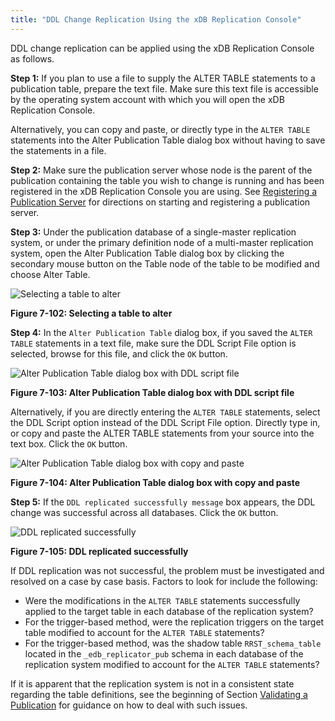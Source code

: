 ```yaml
---
title: "DDL Change Replication Using the xDB Replication Console"
---
```


<div id="ddl_change_replication_using_xdb_console" class="registered_link"></div>

DDL change replication can be applied using the xDB Replication Console as follows.

**Step 1:** If you plan to use a file to supply the ALTER TABLE statements to a publication table, prepare the text file. Make sure this text file is accessible by the operating system account with which you will open the xDB Replication Console.

Alternatively, you can copy and paste, or directly type in the `ALTER TABLE` statements into the Alter Publication Table dialog box without having to save the statements in a file.

**Step 2:** Make sure the publication server whose node is the parent of the publication containing the table you wish to change is running and has been registered in the xDB Replication Console you are using. See [Registering a Publication Server](../../05_smr_operation/02_creating_publication/01_registering_publication_server/#registering_publication_server) for directions on starting and registering a publication server.

**Step 3:** Under the publication database of a single-master replication system, or under the primary definition node of a multi-master replication system, open the Alter Publication Table dialog box by clicking the secondary mouse button on the Table node of the table to be modified and choose Alter Table.

![Selecting a table to alter](../../images/image280.png)

**Figure 7-102: Selecting a table to alter**

**Step 4:** In the `Alter Publication Table` dialog box, if you saved the `ALTER TABLE` statements in a text file, make sure the DDL Script File option is selected, browse for this file, and click the `OK` button.

![Alter Publication Table dialog box with DDL script file](../../images/image281.png)

**Figure 7-103: Alter Publication Table dialog box with DDL script file**

Alternatively, if you are directly entering the `ALTER TABLE` statements, select the DDL Script option instead of the DDL Script File option. Directly type in, or copy and paste the ALTER TABLE statements from your source into the text box. Click the `OK` button.

![Alter Publication Table dialog box with copy and paste](../../images/image282.png)

**Figure 7-104: Alter Publication Table dialog box with copy and paste**

**Step 5:** If the `DDL replicated successfully message` box appears, the DDL change was successful across all databases. Click the `OK` button.

![DDL replicated successfully](../../images/image283.png)

**Figure 7-105: DDL replicated successfully**

If DDL replication was not successful, the problem must be investigated and resolved on a case by case basis. Factors to look for include the following:

-   Were the modifications in the `ALTER TABLE` statements successfully applied to the target table in each database of the replication system?
-   For the trigger-based method, were the replication triggers on the target table modified to account for the `ALTER TABLE` statements?
-   For the trigger-based method, was the shadow table `RRST_schema_table` located in the `_edb_replicator_pub` schema in each database of the replication system modified to account for the `ALTER TABLE` statements?

If it is apparent that the replication system is not in a consistent state regarding the table definitions, see the beginning of Section [Validating a Publication](../06_managing_publication/05_validating_publication/#validating_publication) for guidance on how to deal with such issues.
